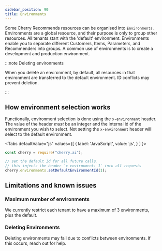 ```yaml
---
sidebar_position: 90
title: Environments
---
```




Some Cherry Recommends resources can be organised into `Environments`.
Environments are a global resource, and their purpose is only to group other resources.
All tenants start with the 'default' environment.
Environments enable you to separate different Customers, Items, Parameters, and Recommenders into groups.
A common use of environments is to create a development and production environment.

:::note Deleting environments

When you delete an environment, by default, all resources in that environment are transferred to the default environment.
ID conflicts may prevent deletion.

:::

## How environment selection works

Functionally, environment selection is done using the `x-environment` header.
The value of the header _must_ be an integer and the internal id of the environment you wish to select.
Not setting the `x-environment` header will select to the default environment.

<Tabs
  defaultValue="js"
  values={[
    { label: 'JavaScript', value: 'js', }
  ]
}>

<TabItem value="js">

```js
const cherry = require("cherry.ai");

// set the default Id for all future calls.
// this injects the header `x-environment: 1` into all requests
cherry.environments.setDefaultEnvironmentId(1);
```

</TabItem>
</Tabs>

## Limitations and known issues

### Maximum number of environments

We currently restrict each tenant to have a maximum of 3 environments, plus the default.

### Deleting Environments

Deleting environments may fail due to conflicts between environments. If this occurs, reach out for help.

